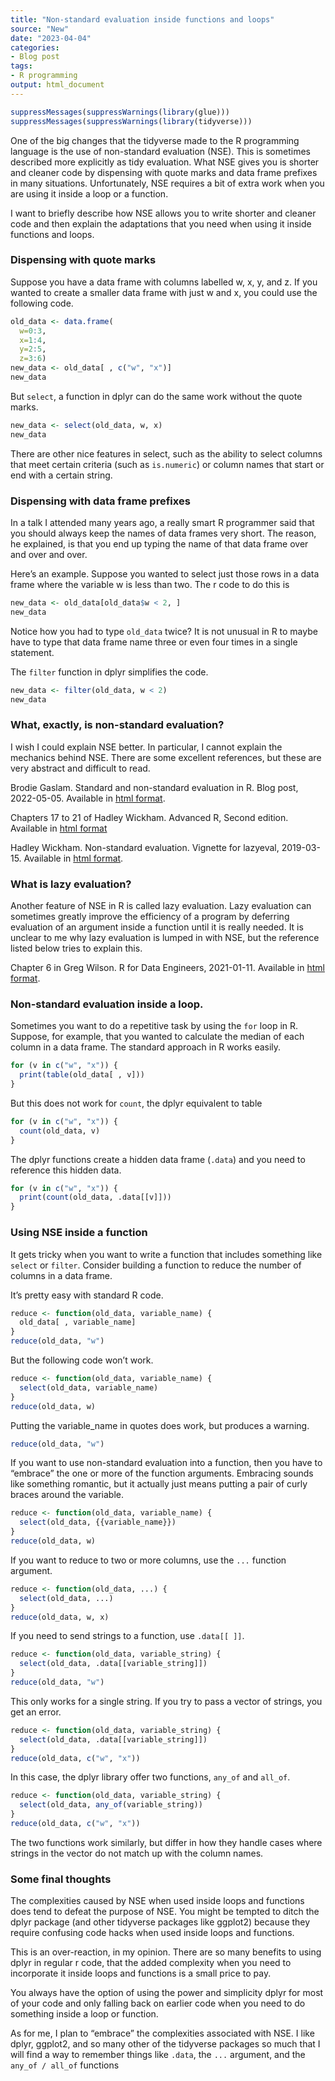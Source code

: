 ```yaml
---
title: "Non-standard evaluation inside functions and loops"
source: "New"
date: "2023-04-04"
categories:
- Blog post
tags:
- R programming
output: html_document
---
```


```r
suppressMessages(suppressWarnings(library(glue)))
suppressMessages(suppressWarnings(library(tidyverse)))
```

One of the big changes that the tidyverse made to the R programming language is the use of non-standard evaluation (NSE). This is sometimes described more explicitly as tidy evaluation. What NSE gives you is shorter and cleaner code by dispensing with quote marks and data frame prefixes in many situations. Unfortunately, NSE requires a bit of extra work when you are using it inside a loop or a function.

I want to briefly describe how NSE allows you to write shorter and cleaner code and then explain the adaptations that you need when using it inside functions and loops.

<!---more--->

### Dispensing with quote marks

Suppose you have a data frame with columns labelled w, x, y, and z. If you wanted to create a smaller data frame with just w and x, you could use the following code.

```r
old_data <- data.frame(
  w=0:3,
  x=1:4,
  y=2:5,
  z=3:6)
new_data <- old_data[ , c("w", "x")]
new_data
```

But `select`, a function in dplyr can do the same work without the quote marks.

```r
new_data <- select(old_data, w, x)
new_data
```

There are other nice features in select, such as the ability to select columns that meet certain criteria (such as `is.numeric`) or column names that start or end with a certain string.

### Dispensing with data frame prefixes

In a talk I attended many years ago, a really smart R programmer said that you should always keep the names of data frames very short. The reason, he explained, is that you end up typing the name of that data frame over and over and over. 

Here's an example. Suppose you wanted to select just those rows in a data frame where the variable w is less than two. The r code to do this is

```r
new_data <- old_data[old_data$w < 2, ]
new_data
```

Notice how you had to type `old_data` twice? It is not unusual in R to maybe have to type that data frame name three or even four times in a single statement.

The `filter` function in dplyr simplifies the code.

```r
new_data <- filter(old_data, w < 2)
new_data
```

### What, exactly, is non-standard evaluation?

I wish I could explain NSE better. In particular, I cannot explain the mechanics behind NSE. There are some excellent references, but these are very abstract and difficult to read.

Brodie Gaslam. Standard and non-standard evaluation in R. Blog post, 2022-05-05. Available in [html format][gas1].

Chapters 17 to 21 of Hadley Wickham. Advanced R, Second edition. Available in [html format][wic1]

Hadley Wickham. Non-standard evaluation. Vignette for lazyeval, 2019-03-15. Available in [html format][wic2].

[gas1]: https://www.brodieg.com/2020/05/05/on-nse/
[wic1]: https://adv-r.hadley.nz/index.html
[wic2]: https://cran.r-project.org/web/packages/lazyeval/vignettes/lazyeval.html

### What is lazy evaluation?

Another feature of NSE in R is called lazy evaluation. Lazy evaluation can sometimes greatly improve the efficiency of a program by deferring evaluation of an argument inside a function until it is really needed. It is unclear to me why lazy evaluation is lumped in with NSE, but the reference listed below tries to explain this.

Chapter 6 in Greg Wilson. R for Data Engineers, 2021-01-11. Available in [html format][wil1].

[wil1]: https://tidynomicon.github.io/tidynomicon/nse.html

### Non-standard evaluation inside a loop.

Sometimes you want to do a repetitive task by using the `for` loop in R. Suppose, for example, that you wanted to calculate the median of each column in a data frame. The standard approach in R works easily.

```r
for (v in c("w", "x")) {
  print(table(old_data[ , v]))
}
```

But this does not work for `count`, the dplyr equivalent to table

```r
for (v in c("w", "x")) {
  count(old_data, v)
}
```

The dplyr functions create a hidden data frame (`.data`) and you need to reference this hidden data.

```r
for (v in c("w", "x")) {
  print(count(old_data, .data[[v]]))
}
```

### Using NSE inside a function

It gets tricky when you want to write a function that includes something like `select` or `filter`. Consider building a function to reduce the number of columns in a data frame. 

It's pretty easy with standard R code.

```r
reduce <- function(old_data, variable_name) {
  old_data[ , variable_name]
}
reduce(old_data, "w")
```

But the following code won't work.

```r
reduce <- function(old_data, variable_name) {
  select(old_data, variable_name)
}
reduce(old_data, w)
```

Putting the variable_name in quotes does work, but produces a warning.

```r
reduce(old_data, "w")
```

If you want to use non-standard evaluation into a function, then you have to "embrace" the one or more of the function arguments. Embracing sounds like something romantic, but it actually just means putting a pair of curly braces around the variable.

```r
reduce <- function(old_data, variable_name) {
  select(old_data, {{variable_name}})
}
reduce(old_data, w)
```

If you want to reduce to two or more columns, use the `...` function argument.

```r
reduce <- function(old_data, ...) {
  select(old_data, ...)
}
reduce(old_data, w, x)
```

If you need to send strings to a function, use `.data[[ ]]`.

```r
reduce <- function(old_data, variable_string) {
  select(old_data, .data[[variable_string]])
}
reduce(old_data, "w")
```

This only works for a single string. If you try to pass a vector of strings, you get an error.

```r
reduce <- function(old_data, variable_string) {
  select(old_data, .data[[variable_string]])
}
reduce(old_data, c("w", "x"))
```

In this case, the dplyr library offer two functions, `any_of` and `all_of`.

```r
reduce <- function(old_data, variable_string) {
  select(old_data, any_of(variable_string))
}
reduce(old_data, c("w", "x"))
```

The two functions work similarly, but differ in how they handle cases where strings in the vector do not match up with the column names.

### Some final thoughts

The complexities caused by NSE when used inside loops and functions does tend to defeat the purpose of NSE. You might be tempted to ditch the dplyr package (and other tidyverse packages like ggplot2) because they require confusing code hacks when used inside loops and functions.

This is an over-reaction, in my opinion. There are so many benefits to using dplyr in regular r code, that the added complexity when you need to incorporate it inside loops and functions is a small price to pay.

You always have the option of using the power and simplicity dplyr for most of your code and only falling back on earlier code when you need to do something inside a loop or function.

As for me, I plan to "embrace" the complexities associated with NSE. I like dplyr, ggplot2, and so many other of the tidyverse packages so much that I will find a way to remember things like `.data`, the `...` argument, and the `any_of / all_of` functions